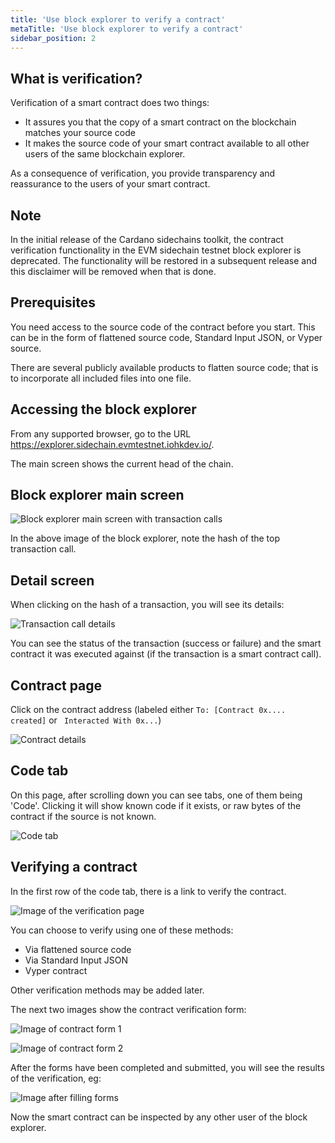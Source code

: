 ```yaml
---
title: 'Use block explorer to verify a contract'
metaTitle: 'Use block explorer to verify a contract'
sidebar_position: 2
---
```


## What is verification?

Verification of a smart contract does two things:

- It assures you that the copy of a smart contract on the blockchain matches
  your source code
- It makes the source code of your smart contract available to all other users
  of the same blockchain explorer.

As a consequence of verification, you provide transparency and reassurance to
the users of your smart contract.

## Note

In the initial release of the Cardano sidechains toolkit, the contract
verification functionality in the EVM sidechain testnet block explorer is
deprecated. The functionality will be restored in a subsequent release and this
disclaimer will be removed when that is done.

## Prerequisites

You need access to the source code of the contract before you start. This can be
in the form of flattened source code, Standard Input JSON, or Vyper source.

There are several publicly available products to flatten source code; that is to
incorporate all included files into one file.

## Accessing the block explorer

From any supported browser, go to the URL
https://explorer.sidechain.evmtestnet.iohkdev.io/.

The main screen shows the current head of the chain.

## Block explorer main screen

![Block explorer main screen with transaction calls](../../../images/01_main_screen.png)

In the above image of the block explorer, note the hash of the top transaction
call.

## Detail screen

When clicking on the hash of a transaction, you will see its details:

![Transaction call details](../../../images/02_transaction_call_details.png)

You can see the status of the transaction (success or failure) and the smart
contract it was executed against (if the transaction is a smart contract call).

## Contract page

Click on the contract address (labeled either `To: [Contract 0x.... created]` or
` Interacted With 0x...`)

![Contract details](../../../images/02_1_contract_details.png)

## Code tab

On this page, after scrolling down you can see tabs, one of them being 'Code'.
Clicking it will show known code if it exists, or raw bytes of the contract if
the source is not known.

![Code tab](../../../images/02_1_code_tab.png)

## Verifying a contract

In the first row of the code tab, there is a link to verify the contract.

![Image of the verification page](../../../images/04-and-03_verification_page.png)

You can choose to verify using one of these methods:

- Via flattened source code
- Via Standard Input JSON
- Vyper contract

Other verification methods may be added later.

The next two images show the contract verification form:

![Image of contract form 1](../../../images/05_contract_form_1.png)

![Image of contract form 2](../../../images/06_contract_form_2.png)

After the forms have been completed and submitted, you will see the results of
the verification, eg:

![Image after filling forms](../../../images/07_after_filling_forms.png)

Now the smart contract can be inspected by any other user of the block explorer.

